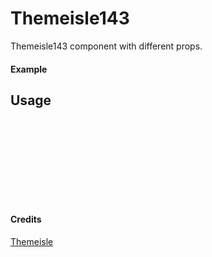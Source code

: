 
<Meta of={Themeisle143} title="Themeisle/Themeisle143" />

# Themeisle143

Themeisle143 component with different props.

#### Example

<Canvas of={Themeisle143.Primary} />

## Usage

```ts
import { Themeisle143 } from "yadl-ui";

const Example = () => {
  return (
      <Themeisle143 />
  );
};

export default Example;
```

#### Credits
[Themeisle](https://themeisle.com/illustrations/)
